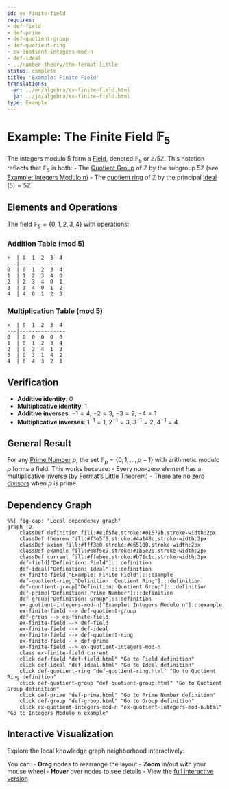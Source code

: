```yaml
---
id: ex-finite-field
requires:
- def-field
- def-prime
- def-quotient-group
- def-quotient-ring
- ex-quotient-integers-mod-n
- def-ideal
- ../number-theory/thm-fermat-little
status: complete
title: 'Example: Finite Field'
translations:
  en: ../en/algebra/ex-finite-field.html
  ja: ../ja/algebra/ex-finite-field.html
type: Example
---
```


# Example: The Finite Field $\mathbb{F}_5$ {#ex-finite-field}

The integers modulo 5 form a [Field](def-field.qmd), denoted $\mathbb{F}_5$ or $\mathbb{Z}/5\mathbb{Z}$. This notation reflects that $\mathbb{F}_5$ is both:
- The [Quotient Group](def-quotient-group.qmd) of $\mathbb{Z}$ by the subgroup $5\mathbb{Z}$ (see [Example: Integers Modulo n](ex-quotient-integers-mod-n.qmd))
- The [quotient ring](def-quotient-ring.qmd) of $\mathbb{Z}$ by the principal [Ideal](def-ideal.qmd) $(5) = 5\mathbb{Z}$

## Elements and Operations

The field $\mathbb{F}_5 = \{0, 1, 2, 3, 4\}$ with operations:

### Addition Table (mod 5)
```
+  | 0  1  2  3  4
---|---------------
0  | 0  1  2  3  4
1  | 1  2  3  4  0
2  | 2  3  4  0  1
3  | 3  4  0  1  2
4  | 4  0  1  2  3
```

### Multiplication Table (mod 5)
```
×  | 0  1  2  3  4
---|---------------
0  | 0  0  0  0  0
1  | 0  1  2  3  4
2  | 0  2  4  1  3
3  | 0  3  1  4  2
4  | 0  4  3  2  1
```

## Verification

- **Additive identity**: 0
- **Multiplicative identity**: 1
- **Additive inverses**: $-1 = 4$, $-2 = 3$, $-3 = 2$, $-4 = 1$
- **Multiplicative inverses**: $1^{-1} = 1$, $2^{-1} = 3$, $3^{-1} = 2$, $4^{-1} = 4$

## General Result

For any [Prime Number](../number-theory/def-prime.qmd) $p$, the set $\mathbb{F}_p = \{0, 1, ..., p-1\}$ with arithmetic modulo $p$ forms a field. This works because:
- Every non-zero element has a multiplicative inverse (by [Fermat's Little Theorem](../number-theory/thm-fermat-little.qmd))
- There are no [zero divisors](def-zero-divisor.qmd) when $p$ is prime

## Dependency Graph

```mermaid
%%| fig-cap: "Local dependency graph"
graph TD
    classDef definition fill:#e1f5fe,stroke:#01579b,stroke-width:2px
    classDef theorem fill:#f3e5f5,stroke:#4a148c,stroke-width:2px
    classDef axiom fill:#fff3e0,stroke:#e65100,stroke-width:2px
    classDef example fill:#e8f5e9,stroke:#1b5e20,stroke-width:2px
    classDef current fill:#ffebee,stroke:#b71c1c,stroke-width:3px
    def-field["Definition: Field"]:::definition
    def-ideal["Definition: Ideal"]:::definition
    ex-finite-field["Example: Finite Field"]:::example
    def-quotient-ring["Definition: Quotient Ring"]:::definition
    def-quotient-group["Definition: Quotient Group"]:::definition
    def-prime["Definition: Prime Number"]:::definition
    def-group["Definition: Group"]:::definition
    ex-quotient-integers-mod-n["Example: Integers Modulo n"]:::example
    ex-finite-field --> def-quotient-group
    def-group --> ex-finite-field
    ex-finite-field --> def-field
    ex-finite-field --> def-ideal
    ex-finite-field --> def-quotient-ring
    ex-finite-field --> def-prime
    ex-finite-field --> ex-quotient-integers-mod-n
    class ex-finite-field current
    click def-field "def-field.html" "Go to Field definition"
    click def-ideal "def-ideal.html" "Go to Ideal definition"
    click def-quotient-ring "def-quotient-ring.html" "Go to Quotient Ring definition"
    click def-quotient-group "def-quotient-group.html" "Go to Quotient Group definition"
    click def-prime "def-prime.html" "Go to Prime Number definition"
    click def-group "def-group.html" "Go to Group definition"
    click ex-quotient-integers-mod-n "ex-quotient-integers-mod-n.html" "Go to Integers Modulo n example"
```

## Interactive Visualization

Explore the local knowledge graph neighborhood interactively:

::: {.graph-viz data-id="ex-finite-field" data-width="700" data-height="500"}
:::

You can:
- **Drag** nodes to rearrange the layout
- **Zoom** in/out with your mouse wheel
- **Hover** over nodes to see details
- View the [full interactive version](../../output/interactive/en/ex-finite-field.html){target="_blank"}
